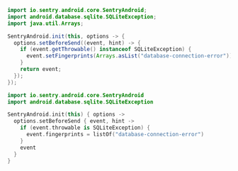```java
import io.sentry.android.core.SentryAndroid;
import android.database.sqlite.SQLiteException;
import java.util.Arrays;

SentryAndroid.init(this, options -> {
  options.setBeforeSend((event, hint) -> {
    if (event.getThrowable() instanceof SQLiteException) {
      event.setFingerprints(Arrays.asList("database-connection-error"));
    }
    return event;
  });
});
```

```kotlin
import io.sentry.android.core.SentryAndroid
import android.database.sqlite.SQLiteException

SentryAndroid.init(this) { options ->
  options.setBeforeSend { event, hint ->
    if (event.throwable is SQLiteException) {
      event.fingerprints = listOf("database-connection-error")
    }
    event
  }
}
```
